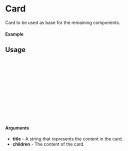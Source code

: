 
<Meta of={Card} title="Card" />

# Card

Card to be used as base for the remaining components.

#### Example

<Canvas of={Card.Default} />

## Usage

```ts
import {Card} from "gf-components";

const Example = () => {
  return (
    <Card
      cardType={'default'}
      title={text}
      children={'Lorem ipsum dolor sit amet, consectetur adipiscing elit. Donec interdum dignissim odio, ultrices volutpat ex faucibus ac. Nam volutpat vulputate dolor eu imperdiet. Cras ac tellus eu ligula cursus venenatis et quis diam. Vestibulum dictum pulvinar ex, in semper felis fermentum nec. In auctor eu libero eu mattis. Sed faucibus, ipsum a sollicitudin scelerisque, augue purus tristique enim, at condimentum nibh augue at erat. Nunc suscipit dignissim nisl non elementum. Nunc non lorem sit amet mauris cursus porttitor et non augue. Nam iaculis viverra lectus id posuere.'}
    />
  );
};

export default Example;
```

#### Arguments
- **title** - A string that represents the content in the card.
- **children** - The content of the card.